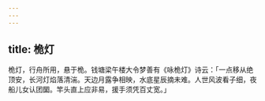 ```yaml
---
---
---
```

title: 桅灯
---



桅灯，行舟所用，悬于桅。钱塘梁午楼大令梦善有《咏桅灯》诗云：「一点移从绝顶安，长河灯焰落清湍。天边月露争相映，水底星辰摘未难。人世风波看子细，夜船儿女认团圞。竿头直上应非易，援手须凭百丈宽。」